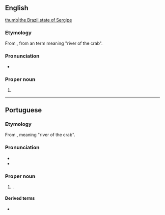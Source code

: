 ==English==
{{wikipedia}}
[[file:Brazil State Sergipe.svg|thumb|the Brazil state of Sergipe]]

===Etymology===
From {{bor|en|pt|Sergipe}}, from an {{der|en|tpw|-}} term meaning "river of the crab".

===Pronunciation===
* {{IPA|en|/sɜː(ɹ)ˈʒiːpi/}}

===Proper noun===
{{en-proper noun}}

# {{place|en|state|r/Northeast Region|c/Brazil|capital=Aracaju}}

----

==Portuguese==

===Etymology===
From {{der|pt|tpw}}, meaning "river of the crab".

===Pronunciation===
{{pt-IPA}}
* {{audio|pt|Pt-br Sergipe.ogg|Audio (BR)}}
* {{hyphenation|pt|Ser|gi|pe}}

===Proper noun===
{{pt-proper noun}}

# {{place|pt|state|r/pt:Northeast Region|c/pt:Brazil|capital=pt:Aracaju}}.
#: {{syn|pt|SE|q1=abbreviation}}

====Derived terms====
* {{l|pt|sergipano}}